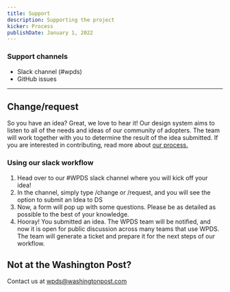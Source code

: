```yaml
---
title: Support
description: Supporting the project
kicker: Process
publishDate: January 1, 2022
---
```


### Support channels

- Slack channel (#wpds)
- GitHub issues

---

## Change/request

So you have an idea? Great, we love to hear it! Our design system aims to listen to all of the needs and ideas of our community of adopters. The team will work together with you to determine the result of the idea submitted. If you are interested in contributing, read more about [our process.](resources/guides/contribute-a-component)

### Using our slack workflow

1. Head over to our #WPDS slack channel where you will kick off your idea!
2. In the channel, simply type /change or /request, and you will see the option to submit an Idea to DS
3. Now, a form will pop up with some questions. Please be as detailed as possible to the best of your knowledge.
4. Hooray! You submitted an idea. The WPDS team will be notified, and now it is open for public discussion across many teams that use WPDS. The team will generate a ticket and prepare it for the next steps of our workflow.


## Not at the Washington Post?

Contact us at wpds@washingtonpost.com 


